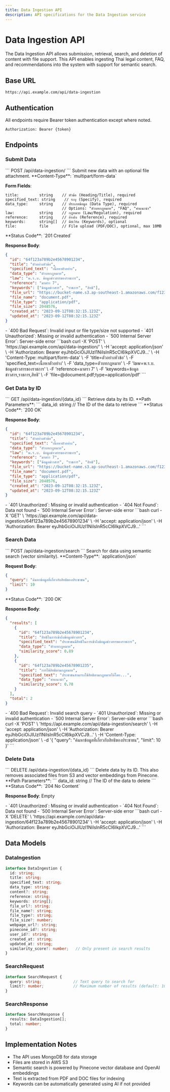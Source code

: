 ```yaml
---
title: Data Ingestion API
description: API specifications for the Data Ingestion service
---
```



# Data Ingestion API

The Data Ingestion API allows submission, retrieval, search, and deletion of content with file support. This API enables ingesting Thai legal content, FAQ, and recommendations into the system with support for semantic search.

## Base URL

```
https://api.example.com/api/data-ingestion
```

## Authentication

All endpoints require Bearer token authentication except where noted.

```
Authorization: Bearer {token}
```

## Endpoints

### Submit Data

<Tabs>
  <TabItem label="Endpoint">
  ```
  POST /api/data-ingestion/
  ```
  </TabItem>

  <TabItem label="Description">
  Submit new data with an optional file attachment.
  </TabItem>

  <TabItem label="Request">
  **Content-Type**: `multipart/form-data`

  **Form Fields**:
  ```
  title:         string    // หัวข้อ (Heading/Title), required
  specified_text: string    // ระบุ (Specify), required
  data_type:     string    // ประเภทข้อมูล (Data Type), required
                           // Options: "ตัวบทกฎหมาย", "FAQ", "คำแนะนำ"
  law:           string    // กฎหมาย (Law/Regulation), required
  reference:     string    // อ้างอิง (Reference), required
  keywords:      string[]  // คีย์เวิร์ด (Keywords), optional
  file:          file      // File upload (PDF/DOC), optional, max 10MB
  ```
  </TabItem>

  <TabItem label="Response">
  **Status Code**: `201 Created`

  **Response Body**:
  ```json
  {
    "id": "64f123a789b2e45678901234",
    "title": "ตัวอย่างหัวข้อ",
    "specified_text": "เนื้อหาตัวอย่าง",
    "data_type": "ตัวบทกฎหมาย",
    "law": "พ.ร.บ. ข้อมูลข่าวสารของราชการ",
    "reference": "มาตรา 7",
    "keywords": ["ข้อมูลข่าวสาร", "ราชการ", "สิทธิ"],
    "file_url": "https://bucket-name.s3.ap-southeast-1.amazonaws.com/f123a789b2e45678901234.pdf",
    "file_name": "document.pdf",
    "file_type": "application/pdf",
    "file_size": 2048576,
    "created_at": "2023-09-12T08:32:15.123Z",
    "updated_at": "2023-09-12T08:32:15.123Z"
  }
  ```
  </TabItem>

  <TabItem label="Errors">
  - `400 Bad Request`: Invalid input or file type/size not supported
  - `401 Unauthorized`: Missing or invalid authentication
  - `500 Internal Server Error`: Server-side error
  </TabItem>

  <TabItem label="Example">
  ```bash
  curl -X 'POST' \
    'https://api.example.com/api/data-ingestion/' \
    -H 'accept: application/json' \
    -H 'Authorization: Bearer eyJhbGciOiJIUzI1NiIsInR5cCI6IkpXVCJ9...' \
    -H 'Content-Type: multipart/form-data' \
    -F 'title=ตัวอย่างหัวข้อ' \
    -F 'specified_text=เนื้อหาตัวอย่าง' \
    -F 'data_type=ตัวบทกฎหมาย' \
    -F 'law=พ.ร.บ. ข้อมูลข่าวสารของราชการ' \
    -F 'reference=มาตรา 7' \
    -F 'keywords=ข้อมูลข่าวสาร,ราชการ,สิทธิ' \
    -F 'file=@document.pdf;type=application/pdf'
  ```
  </TabItem>
</Tabs>

### Get Data by ID

<Tabs>
  <TabItem label="Endpoint">
  ```
  GET /api/data-ingestion/{data_id}
  ```
  </TabItem>

  <TabItem label="Description">
  Retrieve data by its ID.
  </TabItem>

  <TabItem label="Parameters">
  **Path Parameters**:
  ```
  data_id: string    // The ID of the data to retrieve
  ```
  </TabItem>

  <TabItem label="Response">
  **Status Code**: `200 OK`

  **Response Body**:
  ```json
  {
    "id": "64f123a789b2e45678901234",
    "title": "ตัวอย่างหัวข้อ",
    "specified_text": "เนื้อหาตัวอย่าง",
    "data_type": "ตัวบทกฎหมาย",
    "law": "พ.ร.บ. ข้อมูลข่าวสารของราชการ",
    "reference": "มาตรา 7",
    "keywords": ["ข้อมูลข่าวสาร", "ราชการ", "สิทธิ"],
    "file_url": "https://bucket-name.s3.ap-southeast-1.amazonaws.com/f123a789b2e45678901234.pdf",
    "file_name": "document.pdf",
    "file_type": "application/pdf",
    "file_size": 2048576,
    "created_at": "2023-09-12T08:32:15.123Z",
    "updated_at": "2023-09-12T08:32:15.123Z"
  }
  ```
  </TabItem>

  <TabItem label="Errors">
  - `401 Unauthorized`: Missing or invalid authentication
  - `404 Not Found`: Data not found
  - `500 Internal Server Error`: Server-side error
  </TabItem>

  <TabItem label="Example">
  ```bash
  curl -X 'GET' \
    'https://api.example.com/api/data-ingestion/64f123a789b2e45678901234' \
    -H 'accept: application/json' \
    -H 'Authorization: Bearer eyJhbGciOiJIUzI1NiIsInR5cCI6IkpXVCJ9...'
  ```
  </TabItem>
</Tabs>

### Search Data

<Tabs>
  <TabItem label="Endpoint">
  ```
  POST /api/data-ingestion/search
  ```
  </TabItem>

  <TabItem label="Description">
  Search for data using semantic search (vector similarity).
  </TabItem>

  <TabItem label="Request">
  **Content-Type**: `application/json`

  **Request Body**:
  ```json
  {
    "query": "ค้นหาข้อมูลที่เกี่ยวกับสิทธิของประชาชน",
    "limit": 10
  }
  ```
  </TabItem>

  <TabItem label="Response">
  **Status Code**: `200 OK`

  **Response Body**:
  ```json
  {
    "results": [
      {
        "id": "64f123a789b2e45678901234",
        "title": "สิทธิในการเข้าถึงข้อมูลข่าวสาร",
        "specified_text": "ประชาชนมีสิทธิในการเข้าถึงข้อมูลข่าวสารของราชการ",
        "data_type": "ตัวบทกฎหมาย",
        "similarity_score": 0.89
      },
      {
        "id": "64f123a789b2e45678901235",
        "title": "การใช้สิทธิตามกฎหมาย",
        "specified_text": "ประชาชนสามารถใช้สิทธิตามกฎหมายได้โดย...",
        "data_type": "คำแนะนำ",
        "similarity_score": 0.78
      }
    ],
    "total": 2
  }
  ```
  </TabItem>

  <TabItem label="Errors">
  - `400 Bad Request`: Invalid search query
  - `401 Unauthorized`: Missing or invalid authentication
  - `500 Internal Server Error`: Server-side error
  </TabItem>

  <TabItem label="Example">
  ```bash
  curl -X 'POST' \
    'https://api.example.com/api/data-ingestion/search' \
    -H 'accept: application/json' \
    -H 'Authorization: Bearer eyJhbGciOiJIUzI1NiIsInR5cCI6IkpXVCJ9...' \
    -H 'Content-Type: application/json' \
    -d '{
      "query": "ค้นหาข้อมูลที่เกี่ยวกับสิทธิของประชาชน",
      "limit": 10
    }'
  ```
  </TabItem>
</Tabs>

### Delete Data

<Tabs>
  <TabItem label="Endpoint">
  ```
  DELETE /api/data-ingestion/{data_id}
  ```
  </TabItem>

  <TabItem label="Description">
  Delete data by its ID. This also removes associated files from S3 and vector embeddings from Pinecone.
  </TabItem>

  <TabItem label="Parameters">
  **Path Parameters**:
  ```
  data_id: string    // The ID of the data to delete
  ```
  </TabItem>

  <TabItem label="Response">
  **Status Code**: `204 No Content`

  **Response Body**: Empty
  </TabItem>

  <TabItem label="Errors">
  - `401 Unauthorized`: Missing or invalid authentication
  - `404 Not Found`: Data not found
  - `500 Internal Server Error`: Server-side error
  </TabItem>

  <TabItem label="Example">
  ```bash
  curl -X 'DELETE' \
    'https://api.example.com/api/data-ingestion/64f123a789b2e45678901234' \
    -H 'accept: application/json' \
    -H 'Authorization: Bearer eyJhbGciOiJIUzI1NiIsInR5cCI6IkpXVCJ9...'
  ```
  </TabItem>
</Tabs>

## Data Models

### DataIngestion

```typescript
interface DataIngestion {
  id: string;
  title: string;
  specified_text: string;
  data_type: string;
  content?: string;
  reference: string;
  keywords: string[];
  file_url?: string;
  file_name?: string;
  file_type?: string;
  file_size?: number;
  webpage_url?: string;
  pinecone_id?: string;
  user_id?: string;
  created_at: string;
  updated_at: string;
  similarity_score?: number;   // Only present in search results
}
```

### SearchRequest

```typescript
interface SearchRequest {
  query: string;              // Text query to search for
  limit?: number;             // Maximum number of results (default: 10)
}
```

### SearchResponse

```typescript
interface SearchResponse {
  results: DataIngestion[];
  total: number;
}
```

## Implementation Notes

- The API uses MongoDB for data storage
- Files are stored in AWS S3
- Semantic search is powered by Pinecone vector database and OpenAI embeddings
- Text is extracted from PDF and DOC files for indexing
- Keywords can be automatically generated using AI if not provided 
